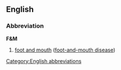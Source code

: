 ==English==

===Abbreviation===
'''F&M'''

# [[foot and mouth]] ([[foot-and-mouth disease]])



[[Category:English abbreviations]]